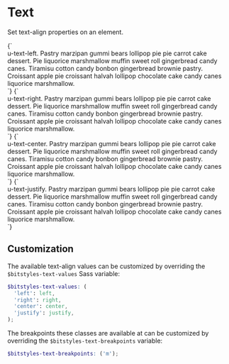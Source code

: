 
<Meta title="Utilities/text" />

# Text

Set text-align properties on an element.

<Canvas isColumn>
  <Story name="u-text-left">
    {`
      <div class="u-bg-brand-2 u-padding-m">
        <div class="u-bg-background u-text-left">u-text-left. Pastry marzipan gummi bears lollipop pie pie carrot cake dessert. Pie liquorice marshmallow muffin sweet roll gingerbread candy canes. Tiramisu cotton candy bonbon gingerbread brownie pastry. Croissant apple pie croissant halvah lollipop chocolate cake candy canes liquorice marshmallow.</div>
      </div>
    `}
  </Story>
  <Story name="u-text-right">
    {`
      <div class="u-bg-brand-2 u-padding-m">
        <div class="u-bg-background u-text-right">u-text-right. Pastry marzipan gummi bears lollipop pie pie carrot cake dessert. Pie liquorice marshmallow muffin sweet roll gingerbread candy canes. Tiramisu cotton candy bonbon gingerbread brownie pastry. Croissant apple pie croissant halvah lollipop chocolate cake candy canes liquorice marshmallow.</div>
      </div>
    `}
  </Story>
  <Story name="u-text-center">
    {`
      <div class="u-bg-brand-2 u-padding-m">
        <div class="u-bg-background u-text-center">u-text-center. Pastry marzipan gummi bears lollipop pie pie carrot cake dessert. Pie liquorice marshmallow muffin sweet roll gingerbread candy canes. Tiramisu cotton candy bonbon gingerbread brownie pastry. Croissant apple pie croissant halvah lollipop chocolate cake candy canes liquorice marshmallow.</div>
      </div>
    `}
  </Story>
  <Story name="u-text-justify">
    {`
      <div class="u-bg-brand-2 u-padding-m">
        <div class="u-bg-background u-text-justify">u-text-justify. Pastry marzipan gummi bears lollipop pie pie carrot cake dessert. Pie liquorice marshmallow muffin sweet roll gingerbread candy canes. Tiramisu cotton candy bonbon gingerbread brownie pastry. Croissant apple pie croissant halvah lollipop chocolate cake candy canes liquorice marshmallow.</div>
      </div>
    `}
  </Story>
</Canvas>

## Customization

The available text-align values can be customized by overriding the `$bitstyles-text-values` Sass variable:

```scss
$bitstyles-text-values: (
  'left': left,
  'right': right,
  'center': center,
  'justify': justify,
);
```

The breakpoints these classes are available at can be customized by overriding the `$bitstyles-text-breakpoints` variable:

```scss
$bitstyles-text-breakpoints: ('m');
```
